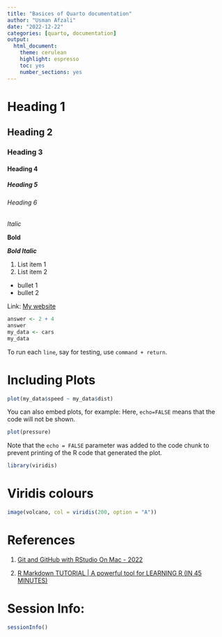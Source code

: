 ```yaml
---
title: "Basices of Quarto documentation"
author: "Usman Afzali"
date: "2022-12-22"
categories: [quarto, documentation]
output: 
  html_document: 
    theme: cerulean
    highlight: espresso
    toc: yes
    number_sections: yes
---
```


# Heading 1

## Heading 2

### Heading 3

#### Heading 4

##### Heading 5

###### Heading 6

*Italic*

**Bold**

***Bold Italic***

1.  List item 1
2.  List item 2

-   bullet 1
-   bullet 2

Link: [My website](https://www.usmanafzali.com)

```r
answer <- 2 + 4
answer
my_data <- cars
my_data
```

To run each `line`, say for testing, use `command + return`.

# Including Plots

```r
plot(my_data$speed ~ my_data$dist)
```

You can also embed plots, for example: Here, `echo=FALSE` means that the code will not be shown.

```r
plot(pressure)
```

Note that the `echo = FALSE` parameter was added to the code chunk to prevent printing of the R code that generated the plot.

```r
library(viridis)
```

# Viridis colours

```r
image(volcano, col = viridis(200, option = "A"))
```

# References

1.  [Git and GitHub with RStudio On Mac - 2022](https://usman-afzali.github.io/quarto-with-rstudio/posts/git/git.html)

2.  [R Markdown TUTORIAL \| A powerful tool for LEARNING R (IN 45 MINUTES)](https://youtu.be/K418swtFnik)

# Session Info:

```r
sessionInfo()
```
